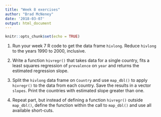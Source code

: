 ```yaml
---
title: "Week 8 exercises"
author: "Brad McNeney"
date: '2018-03-07'
output: html_document
---
```


```r
knitr::opts_chunk$set(echo = TRUE)
```

1. Run your week 7 R code to get the data frame `hivlong`.
Reduce `hivlong` to the years 1990 to 2000, inclusive.

2. Write a function `hivregr()` that takes data for a single
country, fits a least squares regression of `prevalence` on `year`
and returns the estimated regression slope.


3. Split the `hivlong` data frame on `Country` and
use `map_dbl()` to apply `hivregr()` to the data from 
each country. Save the results in a vector `slopes`.
Print the countries with estimated slope greater than one.

4. Repeat part, but instead of defining a function `hivregr()`
outside `map_dbl()`, define the function within the call to 
`map_dbl()` and use all available short-cuts.